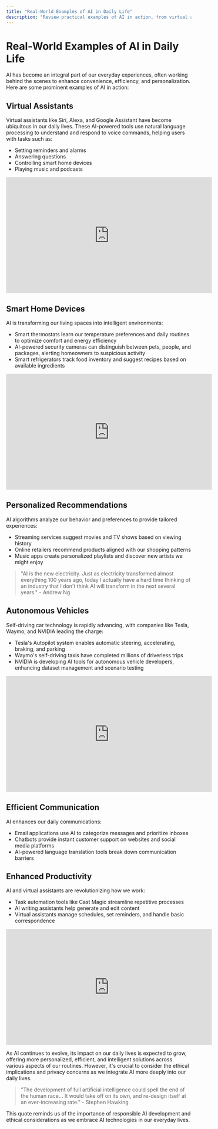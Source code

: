 ```yaml
---
title: "Real-World Examples of AI in Daily Life"
description: "Review practical examples of AI in action, from virtual assistants and smart devices to autonomous vehicles, highlighting the transformative impact of AI in our daily lives."
---
```


# Real-World Examples of AI in Daily Life

AI has become an integral part of our everyday experiences, often working behind the scenes to enhance convenience, efficiency, and personalization. Here are some prominent examples of AI in action:

## Virtual Assistants

Virtual assistants like Siri, Alexa, and Google Assistant have become ubiquitous in our daily lives. These AI-powered tools use natural language processing to understand and respond to voice commands, helping users with tasks such as:

- Setting reminders and alarms
- Answering questions
- Controlling smart home devices
- Playing music and podcasts

<iframe width="560" height="315" src="https://www.youtube.com/embed/ZvyrvowZ4wQ" frameBorder="0" allow="accelerometer; autoplay; clipboard-write; encrypted-media; gyroscope; picture-in-picture" allowFullScreen></iframe>

## Smart Home Devices

AI is transforming our living spaces into intelligent environments:

- Smart thermostats learn our temperature preferences and daily routines to optimize comfort and energy efficiency
- AI-powered security cameras can distinguish between pets, people, and packages, alerting homeowners to suspicious activity
- Smart refrigerators track food inventory and suggest recipes based on available ingredients

<iframe width="560" height="315" src="https://www.youtube.com/embed/oCsCf496DKE" frameBorder="0" allow="accelerometer; autoplay; clipboard-write; encrypted-media; gyroscope; picture-in-picture" allowFullScreen></iframe>

## Personalized Recommendations

AI algorithms analyze our behavior and preferences to provide tailored experiences:

- Streaming services suggest movies and TV shows based on viewing history
- Online retailers recommend products aligned with our shopping patterns
- Music apps create personalized playlists and discover new artists we might enjoy

> "AI is the new electricity. Just as electricity transformed almost everything 100 years ago, today I actually have a hard time thinking of an industry that I don't think AI will transform in the next several years." - Andrew Ng

## Autonomous Vehicles

Self-driving car technology is rapidly advancing, with companies like Tesla, Waymo, and NVIDIA leading the charge:

- Tesla's Autopilot system enables automatic steering, accelerating, braking, and parking
- Waymo's self-driving taxis have completed millions of driverless trips
- NVIDIA is developing AI tools for autonomous vehicle developers, enhancing dataset management and scenario testing

<iframe width="560" height="315" src="https://www.youtube.com/embed/LLSuUBObttE" frameBorder="0" allow="accelerometer; autoplay; clipboard-write; encrypted-media; gyroscope; picture-in-picture" allowFullScreen></iframe>

## Efficient Communication

AI enhances our daily communications:

- Email applications use AI to categorize messages and prioritize inboxes
- Chatbots provide instant customer support on websites and social media platforms
- AI-powered language translation tools break down communication barriers

## Enhanced Productivity

AI and virtual assistants are revolutionizing how we work:

- Task automation tools like Cast Magic streamline repetitive processes
- AI writing assistants help generate and edit content
- Virtual assistants manage schedules, set reminders, and handle basic correspondence

<iframe width="560" height="315" src="https://www.youtube.com/embed/MwUnValIXXM" frameBorder="0" allow="accelerometer; autoplay; clipboard-write; encrypted-media; gyroscope; picture-in-picture" allowFullScreen></iframe>

As AI continues to evolve, its impact on our daily lives is expected to grow, offering more personalized, efficient, and intelligent solutions across various aspects of our routines. However, it's crucial to consider the ethical implications and privacy concerns as we integrate AI more deeply into our daily lives.

> "The development of full artificial intelligence could spell the end of the human race... It would take off on its own, and re-design itself at an ever-increasing rate." - Stephen Hawking

This quote reminds us of the importance of responsible AI development and ethical considerations as we embrace AI technologies in our everyday lives.
